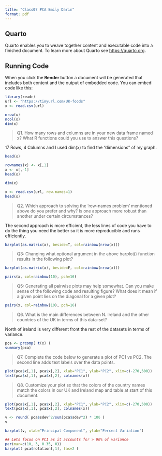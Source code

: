 ```yaml
---
title: "Class07 PCA Emily Darin"
format: pdf
---
```


## Quarto

Quarto enables you to weave together content and executable code into a finished document. To learn more about Quarto see <https://quarto.org>.

## Running Code

When you click the **Render** button a document will be generated that includes both content and the output of embedded code. You can embed code like this:

```r
library(readr)
url <- "https://tinyurl.com/UK-foods"
x <- read.csv(url)

```



```r
nrow(x)
ncol(x)
dim(x)
```
>Q1. How many rows and columns are in your new data frame named x? What R functions could you use to answer this questions?

17 Rows, 4 Columns and I used dim(x) to find the "dimensions" of my graph. 



```r
head(x)
```


```r
rownames(x) <- x[,1]
x <- x[,-1]
head(x)
```

```r
dim(x)
```
```r
x <- read.csv(url, row.names=1)
head(x)
```
>Q2. Which approach to solving the ‘row-names problem’ mentioned above do you prefer and why? Is one approach more robust than another under certain circumstances?

The second approach is more efficient, the less lines of code you have to do the thing you need the better so it is more reproducible and runs efficiently. 

```r
barplot(as.matrix(x), beside=T, col=rainbow(nrow(x)))
```


>Q3: Changing what optional argument in the above barplot() function results in the following plot?

```r
barplot(as.matrix(x), beside=F, col=rainbow(nrow(x)))
```
```r
pairs(x, col=rainbow(10), pch=16)
```

>Q5: Generating all pairwise plots may help somewhat. Can you make sense of the following code and resulting figure? What does it mean if a given point lies on the diagonal for a given plot?

```r
pairs(x, col=rainbow(10), pch=16)
```
>Q6. What is the main differences between N. Ireland and the other countries of the UK in terms of this data-set?

North of ireland is very different front the rest of the datasets in terms of variance. 

```r
pca <- prcomp( t(x) )
summary(pca)
```
>Q7. Complete the code below to generate a plot of PC1 vs PC2. The second line adds text labels over the data points.


```r
plot(pca$x[,1], pca$x[,2], xlab="PC1", ylab="PC2", xlim=c(-270,500))
text(pca$x[,1], pca$x[,2], colnames(x))
```

>Q8. Customize your plot so that the colors of the country names match the colors in our UK and Ireland map and table at start of this document.

```r
plot(pca$x[,1], pca$x[,2], xlab="PC1", ylab="PC2", xlim=c(-270,500))
text(pca$x[,1], pca$x[,2], colnames(x))

```
```r
v <- round( pca$sdev^2/sum(pca$sdev^2) * 100 )
v
```

```r
barplot(v, xlab="Principal Component", ylab="Percent Variation")
```
```r
## Lets focus on PC1 as it accounts for > 90% of variance 
par(mar=c(10, 3, 0.35, 0))
barplot( pca$rotation[,1], las=2 )
```


```r

```

